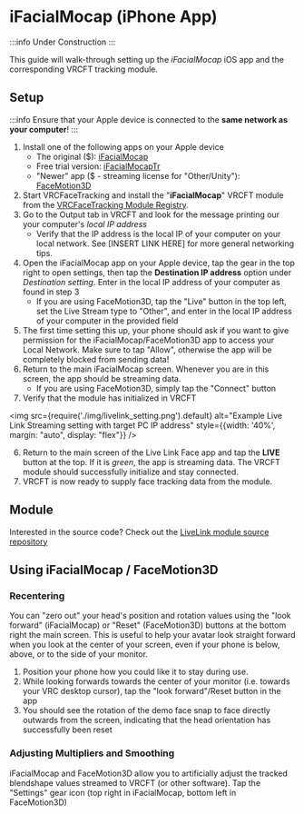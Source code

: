 # iFacialMocap (iPhone App)

:::info
Under Construction
:::

This guide will walk-through setting up the *iFacialMocap* iOS app and the corresponding VRCFT tracking module.

## Setup

:::info
Ensure that your Apple device is connected to the **same network as your computer**!
:::

1. Install one of the following apps on your Apple device
   - The original ($): [iFacialMocap](https://apps.apple.com/us/app/ifacialmocap/id1489470545)
   - Free trial version: [iFacialMocapTr](https://apps.apple.com/us/app/ifacialmocaptr/id1520971310)
   - "Newer" app ($ - streaming license for "Other/Unity"): [FaceMotion3D](https://apps.apple.com/us/app/facemotion3d/id1507538005) 
2. Start VRCFaceTracking and install the "**iFacialMocap**" VRCFT module from the [VRCFaceTracking Module Registry](@site/docs/vrcft-software/vrcft.mdx#module-registry).
3. Go to the Output tab in VRCFT and look for the message printing our your computer's *local IP address*
   - Verify that the IP address is the local IP of your computer on your local network. See [INSERT LINK HERE] for more general networking tips. 
4. Open the iFacialMocap app on your Apple device, tap the gear in the top right to open settings, then tap the **Destination IP address** option under *Destination setting*.
   Enter in the local IP address of your computer as found in step 3 
   - If you are using FaceMotion3D, tap the "Live" button in the top left, set the Live Stream type to "Other", and enter in the local IP address of your computer in the provided field
5. The first time setting this up, your phone should ask if you want to give permission for the iFacialMocap/FaceMotion3D app to access your Local Network. 
   Make sure to tap "Allow", otherwise the app will be completely blocked from sending data! 
6. Return to the main iFacialMocap screen. Whenever you are in this screen, the app should be streaming data.
   - If you are using FaceMotion3D, simply tap the "Connect" button
7. Verify that the module has initialized in VRCFT

<img
    src={require('./img/livelink_setting.png').default}
    alt="Example Live Link Streaming setting with target PC IP address"
    style={{width: '40%', margin: "auto", display: "flex"}}
/>

6. Return to the main screen of the Live Link Face app and tap the **LIVE** button at the top. If it is *green*, the app is streaming data. The VRCFT module should successfully initialize and stay connected.
7. VRCFT is now ready to supply face tracking data from the module.

## Module

Interested in the source code? Check out the [LiveLink module source repository](https://github.com/kusomaigo/VRCFaceTracking-LiveLink)

## Using iFacialMocap / FaceMotion3D

### Recentering

You can "zero out" your head's position and rotation values using the "look forward" (iFacialMocap) or "Reset" (FaceMotion3D) buttons at the bottom right the main screen.
This is useful to help your avatar look straight forward when you look at the center of your screen, even if your phone is below, above, or to the side of your monitor. 

1. Position your phone how you could like it to stay during use.
2. While looking forwards towards the center of your monitor (i.e. towards your VRC desktop cursor), tap the "look forward"/Reset button in the app
3. You should see the rotation of the demo face snap to face directly outwards from the screen, indicating that the head orientation has successfully been reset

### Adjusting Multipliers and Smoothing

iFacialMocap and FaceMotion3D allow you to artificially adjust the tracked blendshape values streamed to VRCFT (or other software). 
Tap the "Settings" gear icon (top right in iFacialMocap, bottom left in FaceMotion3D)




